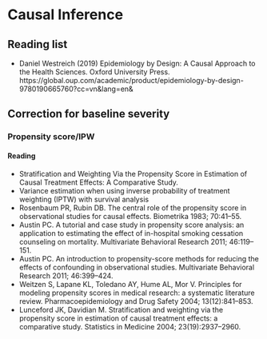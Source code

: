 # Causal Inference {#CausalInference}

## Reading list

* Daniel Westreich (2019) Epidemiology by Design: A Causal Approach to the Health Sciences. Oxford University Press. https://global.oup.com/academic/product/epidemiology-by-design-9780190665760?cc=vn&lang=en&

## Correction for baseline severity

### Propensity score/IPW

#### Reading

* Stratification and Weighting Via the Propensity Score in Estimation of Causal Treatment Effects: A Comparative Study.
* Variance estimation when using inverse probability of treatment weighting (IPTW) with survival analysis
* Rosenbaum PR, Rubin DB. The central role of the propensity score in observational studies for causal effects. Biometrika 1983; 70:41–55.
* Austin PC. A tutorial and case study in propensity score analysis: an application to estimating the effect of in-hospital smoking cessation counseling on mortality. Multivariate Behavioral Research 2011; 46:119–151.
* Austin PC. An introduction to propensity-score methods for reducing the effects of confounding in observational studies. Multivariate Behavioral Research 2011; 46:399–424.
*  Weitzen S, Lapane KL, Toledano AY, Hume AL, Mor V. Principles for modeling propensity scores in medical research: a systematic literature review. Pharmacoepidemiology and Drug Safety 2004; 13(12):841–853.
* Lunceford JK, Davidian M. Stratification and weighting via the propensity score in estimation of causal treatment effects: a comparative study. Statistics in Medicine 2004; 23(19):2937–2960.